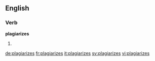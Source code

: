 ==English==

===Verb===
'''plagiarizes'''

# {{en-third-person singular of|plagiarize}}

[[de:plagiarizes]]
[[fr:plagiarizes]]
[[it:plagiarizes]]
[[sv:plagiarizes]]
[[vi:plagiarizes]]